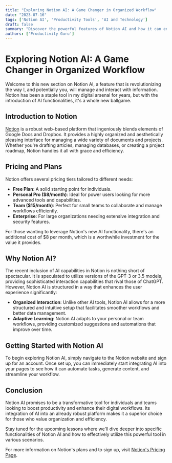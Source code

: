 ```yaml
---
title: "Exploring Notion AI: A Game Changer in Organized Workflow"
date: "2023-07-16"
tags: ['Notion AI', 'Productivity Tools', 'AI and Technology']
draft: false
summary: "Discover the powerful features of Notion AI and how it can enhance your organizational workflow, surpassing other AI tools like ChatGPT."
authors: ['Productivity Guru']
---
```


# Exploring Notion AI: A Game Changer in Organized Workflow

Welcome to this new section on Notion AI, a feature that is revolutionizing the way I, and potentially you, will manage and interact with information. Notion has been a staple tool in my digital arsenal for years, but with the introduction of AI functionalities, it's a whole new ballgame.

## Introduction to Notion

[Notion](https://www.notion.so) is a robust web-based platform that ingeniously blends elements of Google Docs and Dropbox. It provides a highly organized and aesthetically pleasing interface for managing a wide variety of documents and projects. Whether you're drafting articles, managing databases, or creating a project roadmap, Notion handles it all with grace and efficiency.

## Pricing and Plans

Notion offers several pricing tiers tailored to different needs:
- **Free Plan**: A solid starting point for individuals.
- **Personal Pro ($8/month)**: Ideal for power users looking for more advanced tools and capabilities.
- **Team ($15/month)**: Perfect for small teams to collaborate and manage workflows efficiently.
- **Enterprise**: For large organizations needing extensive integration and security features.

For those wanting to leverage Notion's new AI functionality, there's an additional cost of $8 per month, which is a worthwhile investment for the value it provides.

## Why Notion AI?

The recent inclusion of AI capabilities in Notion is nothing short of spectacular. It is speculated to utilize versions of the GPT-3 or 3.5 models, providing sophisticated interaction capabilities that rival those of ChatGPT. However, Notion AI is structured in a way that enhances the user experience significantly:

- **Organized Interaction**: Unlike other AI tools, Notion AI allows for a more structured and intuitive setup that facilitates smoother workflows and better data management.
- **Adaptive Learning**: Notion AI adapts to your personal or team workflows, providing customized suggestions and automations that improve over time.

## Getting Started with Notion AI

To begin exploring Notion AI, simply navigate to the Notion website and sign up for an account. Once set up, you can immediately start integrating AI into your pages to see how it can automate tasks, generate content, and streamline your workflow.

## Conclusion

Notion AI promises to be a transformative tool for individuals and teams looking to boost productivity and enhance their digital workflows. Its integration of AI into an already robust platform makes it a superior choice for those who value organization and efficiency.

Stay tuned for the upcoming lessons where we'll dive deeper into specific functionalities of Notion AI and how to effectively utilize this powerful tool in various scenarios.

For more information on Notion's plans and to sign up, visit [Notion's Pricing Page](https://www.notion.so/pricing).

